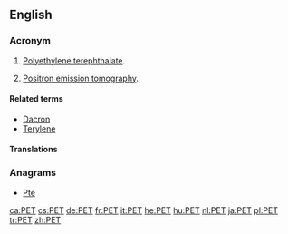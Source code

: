 {{also|pet}}
==English==

===Acronym===
{{head|en|acronym}}

# {{context|organic compound|lang=en}} [[polyethylene terephthalate|Polyethylene terephthalate]].
# [[positron emission tomography|Positron emission tomography]].

====Related terms====
* [[Dacron]]
* [[Terylene]]

====Translations====
{{trans-see|polyethylene terephthalate}}

{{trans-see|positron emission tomography}}

===Anagrams===
* [[Pte#English|Pte]]

[[ca:PET]]
[[cs:PET]]
[[de:PET]]
[[fr:PET]]
[[it:PET]]
[[he:PET]]
[[hu:PET]]
[[nl:PET]]
[[ja:PET]]
[[pl:PET]]
[[tr:PET]]
[[zh:PET]]